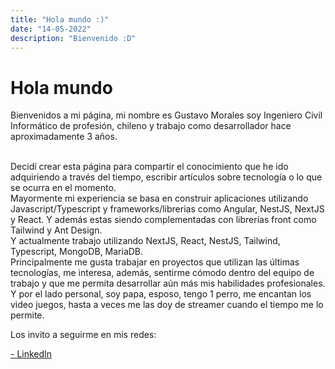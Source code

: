 ```yaml
---
title: "Hola mundo :)"
date: "14-05-2022"
description: "Bienvenido :D"
---
```


# Hola mundo

Bienvenidos a mi página, mi nombre es Gustavo Morales soy Ingeniero Civil Informático de profesión,
chileno y trabajo como desarrollador hace aproximadamente 3 años.

<br />
Decidí crear esta página para compartir el conocimiento que he ido adquiriendo a
través del tiempo, escribir artículos sobre tecnología o lo que se ocurra en el momento.
<br />
Mayormente mi experiencia se basa en construir aplicaciones utilizando Javascript/Typescript
y frameworks/librerias como Angular, NestJS, NextJS y React. Y además estas siendo
complementadas con librerías front como Tailwind y Ant Design.
<br />
Y actualmente trabajo utilizando NextJS, React, NestJS, Tailwind, Typescript, MongoDB,
MariaDB.
<br />
Principalmente me gusta trabajar en proyectos que utilizan las últimas tecnologías,
me interesa, además, sentirme cómodo dentro del equipo de trabajo y que me permita
desarrollar aún más mis habilidades profesionales.
<br />
Y por el lado personal, soy papa, esposo, tengo 1 perro, me encantan los video juegos,
hasta a veces me las doy de streamer cuando el tiempo me lo permite.
<br />

Los invito a seguirme en mis redes:

<a href="https://www.linkedin.com/in/gustavo--morales/" target="_blank">
  - LinkedIn
</a>
